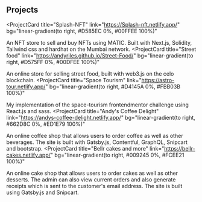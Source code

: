 ## Projects

<ProjectCard
  title="Splash-NFT"
  link="https://Splash-nft.netlify.app/"
  bg="linear-gradient(to right, #D585EC 0%, #00FFEE 100%)"
>
  An NFT store to sell and buy NFTs using MATIC. Built with Next.js, Solidity,
  Tailwind css and hardhat on the Mumbai network.
</ProjectCard>
<ProjectCard
  title="Street food"
  link="https://andyriles.github.io/Street-Food/"
  bg="linear-gradient(to right, #D575FF 0%, #00DFEE 100%)"
>
  An online store for selling street food, built with web3.js on the celo
  blockchain.
</ProjectCard>
<ProjectCard
  title="Space Tourism"
  link="https://astro-tour.netlify.app/"
  bg="linear-gradient(to right, #D4145A 0%, #FBB03B 100%)"
>
  My implementation of the space-tourism frontendmentor challenge using React.js
  and sass.
</ProjectCard>
<ProjectCard
  title="Andy's Coffee Delight"
  link="https://andys-coffee-delight.netlify.app/"
  bg="linear-gradient(to right, #662D8C 0%, #ED1E79 100%)"
>
  An online coffee shop that allows users to order coffee as well as other
  beverages. The site is built with Gatsby.js, Contentful, GraphQL, Snipcart and
  bootstrap.
</ProjectCard>
<ProjectCard
  title="Bellr cakes and more"
  link="https://bellr-cakes.netlify.app/"
  bg="linear-gradient(to right, #009245 0%, #FCEE21 100%)"
>
  An online cake shop that allows users to order cakes as well as other
  desserts. The admin can also view current orders and also generate receipts
  which is sent to the customer's email address. The site is built using
  Gatsby.js and Snipcart.
</ProjectCard>
